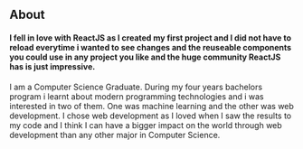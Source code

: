 ## About

#### I fell in love with ReactJS as I created my first project and I did not have to reload everytime i wanted to see changes and the reuseable components you could use in any project you like and the huge community ReactJS has is just impressive.
I am a Computer Science Graduate. During my four years bachelors program i learnt about modern programming technologies and i was interested in two of them. One was machine learning and the other was web development. I chose web development as I loved when I saw the results to my code and I think I can have a bigger impact on the world through web development than any other major in Computer Science.
